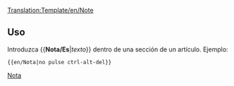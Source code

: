 <noinclude>[[Translation:Template/en/Note]]</noinclude>{{es/Metaplantilla de avisos| tipo  = información
| texto = <strong>Nota</strong><br/>{{{1| Quien agregó esta plantilla no fijó una nota específica, por lo que debe eliminarse o actualizarse}}}
}}<noinclude>

==Uso==
Introduzca <nowiki>{{</nowiki>'''Nota/Es'''|''texto''<nowiki>}}</nowiki> dentro de una sección de un artículo. Ejemplo:
<pre>{{en/Nota|no pulse ctrl-alt-del}}</pre>

[[Category:es/Manual/Base Set/Cajas de mensajes|Nota]]</noinclude>